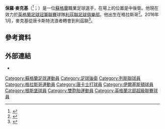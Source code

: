 '''保羅·麥克基'''（{{lang-en|Paul McKay}}<ref>{{cite news |url=http://www.football-league.co.uk/documents/pages-from-fl-professional-retain-list-free-transfers-2014-15-2.pdf-...549-2491536.pdf |title=The Football League Limited: Club list of registered players as at 16th May 2015 |publisher=The Football League |page=47 |format=PDF |date=16 May 2015 |accessdate=20 June 2015 |deadurl=yes |archiveurl=https://web.archive.org/web/20150616201258/http://www.football-league.co.uk/documents/pages-from-fl-professional-retain-list-free-transfers-2014-15-2.pdf-...549-2491536.pdf |archivedate=2015年6月16日 }}</ref>；{{bd|1996年|11月19日}}）是一位[[蘇格蘭|蘇格蘭]]職業足球選手，在場上的位置是中後衛。他現在效力於[[英格蘭足球冠軍聯賽|英格蘭足球冠軍聯賽]]球隊[[利茲聯足球俱樂部|利茲聯足球俱樂部]]。他出生在格拉斯哥<ref name=Scout>{{cite news|title=Sky Sports Scout reports on young defender Paul McKay|url=http://www.skysports.com/football/news/11096/9553986/sky-sports-scout-reports-on-young-forward-jack-mckay|publisher=Sky Sports|date=7 November 2014|accessdate=7 November 2015|archive-date=2019-10-18|archive-url=https://web.archive.org/web/20191018032710/https://www.skysports.com/football/news/11096/9553986/sky-sports-scout-reports-on-young-forward-jack-mckay|dead-url=no}}</ref>。2016年1月，麥克基從唐卡斯特流浪者轉會到利茲聯<ref name=Profile>{{cite news|title=Doncaster Rovers F.C. Player Profiles|url=http://www.doncasterroversfc.co.uk/team/player-profile/jack-mckay/36|publisher=Doncaster Rovers F.C.|accessdate=7 February 2015|archive-date=2015-09-29|archive-url=https://web.archive.org/web/20150929065452/http://www.doncasterroversfc.co.uk/team/player-profile/jack-mckay/36|dead-url=no}}</ref>。
==參考資料==
{{Reflist}}
==外部連結==
* {{soccerbase|id=79005|name=Paul McKay}}

{{DEFAULTSORT:McKay, Paul}}
[[Category:蘇格蘭足球運動員|Category:蘇格蘭足球運動員]]
[[Category:足球後衛|Category:足球後衛]]
[[Category:列斯聯球員|Category:列斯聯球員]]
[[Category:格拉斯哥運動員|Category:格拉斯哥運動員]]
[[Category:唐卡士打球員|Category:唐卡士打球員]]
[[Category:伊爾基斯頓球員|Category:伊爾基斯頓球員]]
[[Category:根斯堡球員|Category:根斯堡球員]]
[[Category:雙胞胎運動員|Category:雙胞胎運動員]]
[[Category:英格蘭北部超級聯賽球員|Category:英格蘭北部超級聯賽球員]]